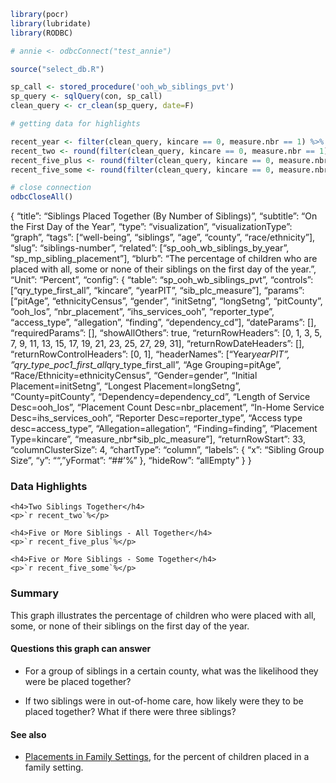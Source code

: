```r
library(pocr)
library(lubridate)
library(RODBC)

# annie <- odbcConnect("test_annie")

source("select_db.R")

sp_call <- stored_procedure('ooh_wb_siblings_pvt')
sp_query <- sqlQuery(con, sp_call)
clean_query <- cr_clean(sp_query, date=F)

# getting data for highlights

recent_year <- filter(clean_query, kincare == 0, measure.nbr == 1) %>% filter(year == max(year)) %>% select(year)
recent_two <- round(filter(clean_query, kincare == 0, measure.nbr == 1) %>% filter(year == max(year)) %>% select(two))
recent_five_plus <- round(filter(clean_query, kincare == 0, measure.nbr == 1) %>% filter(year == max(year)) %>% select(five.or.more))
recent_five_some <- round(filter(clean_query, kincare == 0, measure.nbr == 2) %>% filter(year == max(year)) %>% select(five.or.more))

# close connection
odbcCloseAll()

```
{
	"title": "Siblings Placed Together (By Number of Siblings)",
	"subtitle": "On the First Day of the Year",
	"type": "visualization",
	"visualizationType": "graph",
	"tags": ["well-being",
	"siblings",
	"age",
	"county",
	"race/ethnicity"],
	"slug": "siblings-number",
	"related": ["sp_ooh_wb_siblings_by_year",
	"sp_mp_sibling_placement"],
	"blurb": "The percentage of children who are placed with all, some or none of their siblings on the first day of the year.",
	"Unit": "Percent",
	"config": {
		"table": "sp_ooh_wb_siblings_pvt",
		"controls": ["qry_type_first_all",
		"kincare",
		"yearPIT",
		"sib_plc_measure"],
		"params": ["pitAge",
		"ethnicityCensus",
		"gender",
		"initSetng",
		"longSetng",
		"pitCounty",
		"ooh_los",
		"nbr_placement",
		"ihs_services_ooh",
		"reporter_type",
		"access_type",
		"allegation",
		"finding",
		"dependency_cd"],
		"dateParams": [],
		"requiredParams": [],
		"showAllOthers": true,
		"returnRowHeaders": [0,
		1,
		3,
		5,
		7,
		9,
		11,
		13,
		15,
		17,
		19,
		21,
		23,
		25,
		27,
		29,
		31],
		"returnRowDateHeaders": [],
		"returnRowControlHeaders": [0,
		1],
		"headerNames": ["Year*yearPIT",
		"qry_type_poc1_first_all*qry_type_first_all",
		"Age Grouping=pitAge",
		"Race/Ethnicity=ethnicityCensus",
		"Gender=gender",
		"Initial Placement=initSetng",
		"Longest Placement=longSetng",
		"County=pitCounty",
		"Dependency=dependency_cd",
		"Length of Service Desc=ooh_los",
		"Placement Count Desc=nbr_placement",
		"In-Home Service Desc=ihs_services_ooh",
		"Reporter Desc=reporter_type",
		"Access type desc=access_type",
		"Allegation=allegation",
		"Finding=finding",
		"Placement Type=kincare",
		"measure_nbr*sib_plc_measure"],
		"returnRowStart": 33,
		"columnClusterSize": 4,
		"chartType": "column",
		"labels": {
			"x": "Sibling Group Size",
			"y": "",
			"yFormat": "##'%"
		},
		"hideRow": "allEmpty"
	}
}

### Data Highlights

<div class="stat">
    <h4>Two Siblings Together</h4>
    <p>`r recent_two`%</p>
</div>

<div class="stat">
    <h4>Five or More Siblings - All Together</h4>
    <p>`r recent_five_plus`%</p>
</div>

<div class="stat">
    <h4>Five or More Siblings - Some Together</h4>
    <p>`r recent_five_some`%</p>
</div>

### Summary

This graph illustrates the percentage of children who were placed with all, some, or none of their siblings on the first day of the year. 

#### Questions this graph can answer

- For a group of siblings in a certain county, what was the likelihood they were be placed together?

- If two siblings were in out-of-home care, how likely were they to be placed together? What if there were three siblings?

#### See also

- [Placements in Family Settings](https://portal.cssat.org/visualizations/family-settings), for the percent of children placed in a family setting.

<!-- NOTE: measure is deprecated -->
<!-- - [Siblings Placed Together](https://portal.cssat.org/visualizations/sibling-care-days), for the length of time that siblings in out-of-home care were placed partially or entirely together. -->
